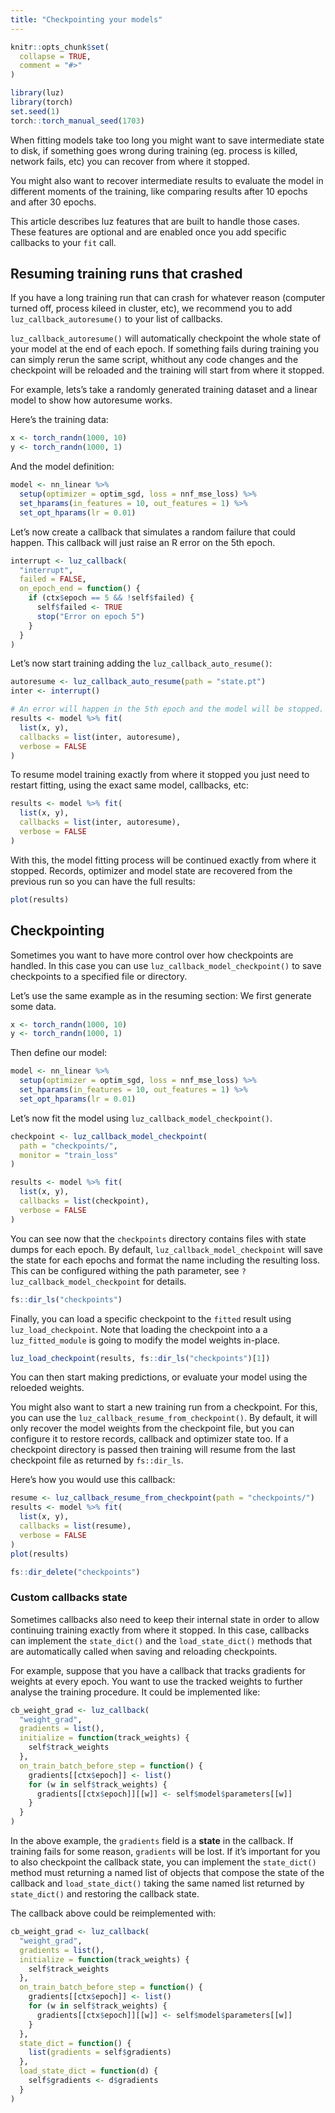 ```yaml
---
title: "Checkpointing your models"
---
```


```r
knitr::opts_chunk$set(
  collapse = TRUE,
  comment = "#>"
)
```

```r
library(luz)
library(torch)
set.seed(1)
torch::torch_manual_seed(1703)
```

When fitting models take too long you might want to save intermediate state to disk,
if something goes wrong during training (eg. process is killed, network fails, etc)
you can recover from where it stopped. 

You might also want to recover intermediate results to evaluate the model in different
moments of the training, like comparing results after 10 epochs and after 30 epochs.

This article describes luz features that are built to handle those cases. These features
are optional and are enabled once you add specific callbacks to your `fit` call.

## Resuming training runs that crashed

If you have a long training run that can crash for whatever reason (computer turned off,
process kileed in cluster, etc), we recommend you to add `luz_callback_autoresume()`
to your list of callbacks.

`luz_callback_autoresume()` will automatically checkpoint the whole state of your
model at the end of each epoch. If something fails during training you can simply
rerun the same script, whithout any code changes and the checkpoint will be reloaded
and the training will start from where it stopped.

For example, lets's take a randomly generated training dataset and a linear model
to show how autoresume works.

Here's the training data:

```r
x <- torch_randn(1000, 10)
y <- torch_randn(1000, 1)
```

And the model definition:

```r
model <- nn_linear %>%
  setup(optimizer = optim_sgd, loss = nnf_mse_loss) %>%
  set_hparams(in_features = 10, out_features = 1) %>%
  set_opt_hparams(lr = 0.01)
```

Let's now create a callback that simulates a random failure that could happen.
This callback will just raise an R error on the 5th epoch.

```r
interrupt <- luz_callback(
  "interrupt",
  failed = FALSE,
  on_epoch_end = function() {
    if (ctx$epoch == 5 && !self$failed) {
      self$failed <- TRUE
      stop("Error on epoch 5")
    }
  }
)
```

Let's now start training adding the `luz_callback_auto_resume()`:

```r
autoresume <- luz_callback_auto_resume(path = "state.pt")
inter <- interrupt()

# An error will happen in the 5th epoch and the model will be stopped.
results <- model %>% fit(
  list(x, y),
  callbacks = list(inter, autoresume),
  verbose = FALSE
)
```

To resume model training exactly from where it stopped you just need to restart fitting,
using the exact same model, callbacks, etc:

```r
results <- model %>% fit(
  list(x, y),
  callbacks = list(inter, autoresume),
  verbose = FALSE
)
```

With this, the model fitting process will be continued exactly from where it 
stopped. Records, optimizer and model state are recovered from the previous run
so you can have the full results:

```r
plot(results)
```

## Checkpointing 

Sometimes you want to have more control over how checkpoints are handled. 
In this case you can use `luz_callback_model_checkpoint()` to save checkpoints to a 
specified file or directory.

Let's use the same example as in the resuming section:
We first generate some data.

```r
x <- torch_randn(1000, 10)
y <- torch_randn(1000, 1)
```

Then define our model:

```r
model <- nn_linear %>%
  setup(optimizer = optim_sgd, loss = nnf_mse_loss) %>%
  set_hparams(in_features = 10, out_features = 1) %>%
  set_opt_hparams(lr = 0.01)
```

Let's now fit the model using `luz_callback_model_checkpoint()`.

```r
checkpoint <- luz_callback_model_checkpoint(
  path = "checkpoints/", 
  monitor = "train_loss"
)

results <- model %>% fit(
  list(x, y),
  callbacks = list(checkpoint),
  verbose = FALSE
)
```

You can see now that the `checkpoints` directory contains files with state dumps
for each epoch. By default, `luz_callback_model_checkpoint` will save the state 
for each epochs and format the name including the resulting loss. This can be configured
withing the path parameter, see `?luz_callback_model_checkpoint` for details.

```r
fs::dir_ls("checkpoints")
```

Finally, you can load a specific checkpoint to the `fitted` result using 
`luz_load_checkpoint`. Note that loading the checkpoint into a a `luz_fitted_module`
is going to modify the model weights in-place. 

```r
luz_load_checkpoint(results, fs::dir_ls("checkpoints")[1])
```

You can then start making predictions, or evaluate your model using the reloeded
weights.

You might also want to start a new training run from a checkpoint. For this, you
can use the `luz_callback_resume_from_checkpoint()`. By default, it will only
recover the model weights from the checkpoint file, but you can configure it 
to restore records, callback and optimizer state too. If a checkpoint directory
is passed then training will resume from the last checkpoint file as returned by
`fs::dir_ls`.

Here's how you would use this callback:

```r
resume <- luz_callback_resume_from_checkpoint(path = "checkpoints/")
results <- model %>% fit(
  list(x, y),
  callbacks = list(resume),
  verbose = FALSE
)
plot(results)
```

```r
fs::dir_delete("checkpoints")
```

### Custom callbacks state

Sometimes callbacks also need to keep their internal state in order to allow
continuing training exactly from where it stopped. In this case, callbacks can
implement the `state_dict()` and the `load_state_dict()` methods that are 
automatically called when saving and reloading checkpoints.

For example, suppose that you have a callback that tracks gradients for weights at
every epoch. You want to use the tracked weights to further analyse the training
procedure. It could be implemented like:

```r
cb_weight_grad <- luz_callback(
  "weight_grad",
  gradients = list(),
  initialize = function(track_weights) {
    self$track_weights
  },
  on_train_batch_before_step = function() {
    gradients[[ctx$epoch]] <- list()
    for (w in self$track_weights) {
      gradients[[ctx$epoch]][[w]] <- self$model$parameters[[w]]
    }
  }
)
```

In the above example, the `gradients` field is a **state** in the callback. If 
training fails for some reason, `gradients` will be lost. If it's important for
you to also checkpoint the callback state, you can implement the `state_dict()` 
method must returning a named list of objects that compose the state of the callback
and `load_state_dict()` taking the same named list returned by `state_dict()` and 
restoring the callback state.

The callback above could be reimplemented with:

```r
cb_weight_grad <- luz_callback(
  "weight_grad",
  gradients = list(),
  initialize = function(track_weights) {
    self$track_weights
  },
  on_train_batch_before_step = function() {
    gradients[[ctx$epoch]] <- list()
    for (w in self$track_weights) {
      gradients[[ctx$epoch]][[w]] <- self$model$parameters[[w]]
    }
  },
  state_dict = function() {
    list(gradients = self$gradients)
  },
  load_state_dict = function(d) {
    self$gradients <- d$gradients
  }
)
```
